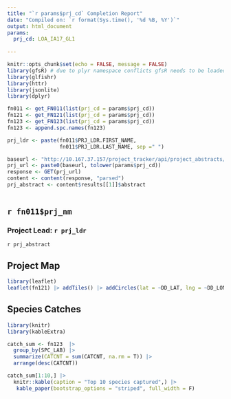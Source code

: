 ```yaml
---
title: "`r params$prj_cd` Completion Report"
date: "Compiled on: `r format(Sys.time(), '%d %B, %Y')`"
output: html_document
params:
  prj_cd: LOA_IA17_GL1
  
---
```

<!-- this document is intended to be run using "knit with parameters" -->
<!-- the user can then provide a project code to generate a report -->
<!-- alternatively the prj_cd parameter can be edited above -->
<!-- for help with glfishr commands go to: https://github.com/AdamCottrill/glfishr -->
<!-- this text above this line will not be rendered in the final document -->

```r
knitr::opts_chunk$set(echo = FALSE, message = FALSE)
library(gfsR) # due to plyr namespace conflicts gfsR needs to be loaded before dplyr
library(glfishr)
library(httr)
library(jsonlite)
library(dplyr)

fn011 <- get_FN011(list(prj_cd = params$prj_cd))
fn121 <- get_FN121(list(prj_cd = params$prj_cd))
fn123 <- get_FN123(list(prj_cd = params$prj_cd))
fn123 <- append.spc.names(fn123)

prj_ldr <- paste(fn011$PRJ_LDR.FIRST_NAME, 
                 fn011$PRJ_LDR.LAST_NAME, sep =" ")

baseurl <- "http://10.167.37.157/project_tracker/api/project_abstracts/?format=json&prj_cd="
prj_url <- paste0(baseurl, tolower(params$prj_cd))
response <- GET(prj_url)
content <- content(response, "parsed")
prj_abstract <- content$results[[1]]$abstract
 
```

## `r fn011$prj_nm`
### Project Lead: `r prj_ldr`

`r prj_abstract`

## Project Map
```r
library(leaflet)
leaflet(fn121) |> addTiles() |> addCircles(lat = ~DD_LAT, lng = ~DD_LON)
```

## Species Catches
```r
library(knitr)
library(kableExtra)

catch_sum <- fn123  |> 
  group_by(SPC_LAB) |> 
  summarize(CATCNT = sum(CATCNT, na.rm = T)) |> 
  arrange(desc(CATCNT))

catch_sum[1:10,] |> 
  knitr::kable(caption = "Top 10 species captured",) |> 
   kable_paper(bootstrap_options = "striped", full_width = F)

```
